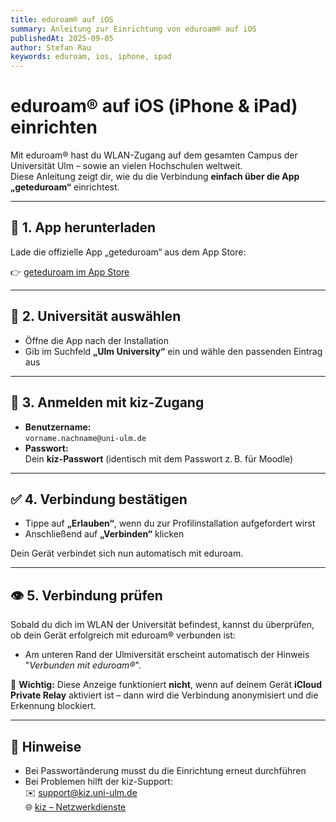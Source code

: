 ```yaml
---
title: eduroam® auf iOS
summary: Anleitung zur Einrichtung von eduroam® auf iOS
publishedAt: 2025-09-05
author: Stefan Rau
keywords: eduroam, ios, iphone, ipad
---
```


# eduroam® auf iOS (iPhone & iPad) einrichten

Mit eduroam® hast du WLAN-Zugang auf dem gesamten Campus der Universität Ulm – sowie an vielen Hochschulen weltweit.  
Diese Anleitung zeigt dir, wie du die Verbindung **einfach über die App „geteduroam“** einrichtest.

---

## 📲 1. App herunterladen

Lade die offizielle App „geteduroam“ aus dem App Store:

👉 [geteduroam im App Store](https://apps.apple.com/de/app/geteduroam/id1504076137?l=en-GB)

---

## 🔎 2. Universität auswählen

- Öffne die App nach der Installation
- Gib im Suchfeld **„Ulm University“** ein und wähle den passenden Eintrag aus

---

## 🔐 3. Anmelden mit kiz-Zugang

- **Benutzername:**  
  `vorname.nachname@uni-ulm.de`
- **Passwort:**  
  Dein **kiz-Passwort** (identisch mit dem Passwort z. B. für Moodle)

---

## ✅ 4. Verbindung bestätigen

- Tippe auf **„Erlauben“**, wenn du zur Profilinstallation aufgefordert wirst  
- Anschließend auf **„Verbinden“** klicken

Dein Gerät verbindet sich nun automatisch mit eduroam.

---
## 👁️ 5. Verbindung prüfen

Sobald du dich im WLAN der Universität befindest, kannst du überprüfen, ob dein Gerät erfolgreich mit eduroam® verbunden ist:  
- Am unteren Rand der Ulmiversität erscheint automatisch der Hinweis "*Verbunden mit eduroam®*".

🛑 **Wichtig:** Diese Anzeige funktioniert **nicht**, wenn auf deinem Gerät **iCloud Private Relay** aktiviert ist – dann wird die Verbindung anonymisiert und die Erkennung blockiert.

---

## 📎 Hinweise

- Bei Passwortänderung musst du die Einrichtung erneut durchführen
- Bei Problemen hilft der kiz-Support:  
  ✉️ [support@kiz.uni-ulm.de](mailto:support@kiz.uni-ulm.de)  
  🌐 [kiz – Netzwerkdienste](https://www.uni-ulm.de/einrichtungen/kiz/)